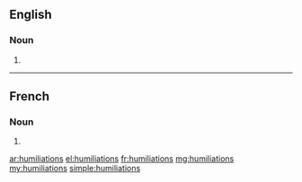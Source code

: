 ==English==

===Noun===
{{head|en|plural}}

# {{plural of|humiliation|lang=en}}

----

==French==

===Noun===
{{head|fr|plural|g=f}}

# {{plural of|humiliation|lang=fr}}

[[ar:humiliations]]
[[el:humiliations]]
[[fr:humiliations]]
[[mg:humiliations]]
[[my:humiliations]]
[[simple:humiliations]]